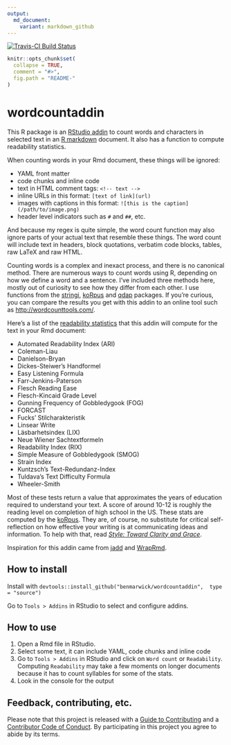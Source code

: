 ```yaml
---
output:
  md_document:
    variant: markdown_github
---
```


[![Travis-CI Build Status](https://travis-ci.org/benmarwick/wordcountaddin.svg?branch=master)](https://travis-ci.org/benmarwick/wordcountaddin)

<!-- README.md is generated from README.Rmd. Please edit that file -->

```r
knitr::opts_chunk$set(
  collapse = TRUE,
  comment = "#>",
  fig.path = "README-"
)
```

# wordcountaddin

This R package is an [RStudio addin](https://rstudio.github.io/rstudioaddins/) to count words and characters in selected text in an [R markdown](http://rmarkdown.rstudio.com/) document. It also has a function to compute readability statistics. 

When counting words in your Rmd document, these things will be ignored:

- YAML front matter    
- code chunks and inline code
- text in HTML comment tags: `<!-- text -->` 
- inline URLs in this format: `[text of link](url)`
- images with captions in this format: `![this is the caption](/path/to/image.png)`
- header level indicators such as `#` and `##`, etc.

And because my regex is quite simple, the word count function may also ignore parts of your actual text that resemble these things. The word count will include text in headers, block quotations, verbatim code blocks, tables, raw LaTeX and raw HTML. 

Counting words is a complex and inexact process, and there is no canonical method. There are numerous ways to count words using R, depending on how we define a word and a sentence. I've included three methods here, mostly out of curiosity to see how they differ from each other. I use functions from the  [stringi](https://cran.r-project.org/web/packages/stringi/index.html), [koRpus](https://cran.r-project.org/web/packages/koRpus/index.html) and [qdap](https://cran.r-project.org/web/packages/qdap/index.html) packages. If you're curious, you can compare the results you get with this addin to an online tool such as <http://wordcounttools.com/>.

Here's a list of the [readability statistics](https://en.wikipedia.org/wiki/Readability_test) that this addin will compute for the text in your Rmd document:

- Automated Readability Index (ARI)
- Coleman-Liau
- Danielson-Bryan
- Dickes-Steiwer's Handformel
- Easy Listening Formula
- Farr-Jenkins-Paterson
- Flesch Reading Ease
- Flesch-Kincaid Grade Level
- Gunning Frequency of Gobbledygook (FOG)
- FORCAST
- Fucks' Stilcharakteristik
- Linsear Write
- Läsbarhetsindex (LIX)
- Neue Wiener Sachtextformeln
- Readability Index (RIX)
- Simple Measure of Gobbledygook (SMOG)
- Strain Index
- Kuntzsch's Text-Redundanz-Index
- Tuldava's Text Difficulty Formula
- Wheeler-Smith

Most of these tests return a value that approximates the years of education required to understand your text. A score of around 10-12 is roughly the reading level on completion of high school in the US. These stats are computed by the [koRpus](https://cran.r-project.org/web/packages/koRpus/index.html). They are, of course, no substitute for critical self-reflection on how effective your writing is at communicating ideas and information. To help with that, read [_Style: Toward Clarity and Grace_](http://www.amazon.com/dp/0226899152).

Inspiration for this addin came from [jadd](https://github.com/jennybc/jadd) and [WrapRmd](https://github.com/tjmahr/WrapRmd). 

## How to install

Install with `devtools::install_github("benmarwick/wordcountaddin",  type = "source")`

Go to `Tools > Addins` in RStudio to select and configure addins. 

## How to use

1. Open a Rmd file in RStudio.  
2. Select some text, it can include YAML, code chunks and inline code   
3. Go to `Tools > Addins` in RStudio and click on `Word count` or `Readability`. Computing `Readability` may take a few moments on longer documents because it has to count syllables for some of the stats.
4. Look in the console for the output   

## Feedback, contributing, etc.

Please note that this project is released with a [Guide to Contributing](CONTRIBUTING.md) and a [Contributor Code of Conduct](CONDUCT.md). By participating in this project you agree to abide by its terms.
